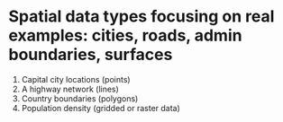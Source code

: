 # Spatial data types focusing on real examples: cities, roads, admin boundaries, surfaces {#data_types}


1. Capital city locations (points)
1. A highway network (lines)
1. Country boundaries (polygons)
1. Population density (gridded or raster data)


